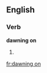 ==English==

===Verb===
'''dawning on'''

# {{present participle of|[[dawn on]]}}

[[fr:dawning on]]